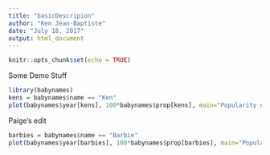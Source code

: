 ```yaml
---
title: "basicDescripion"
author: "Ken Jean-Baptiste"
date: "July 18, 2017"
output: html_document
---
```


```r
knitr::opts_chunk$set(echo = TRUE)
```

Some Demo Stuff

```r
library(babynames)
kens = babynames$name == "Ken"
plot(babynames$year[kens], 100*babynames$prop[kens], main="Popularity of Ken Over the Years", xlab="year", ylab="Popularity")
```

Paige's edit
```r
barbies = babynames$name == "Barbie"
plot(babynames$year[barbies], 100*babynames$prop[barbies], main="Popularity of Barbie Over the Years", xlab="year", ylab="Popularity")
```
